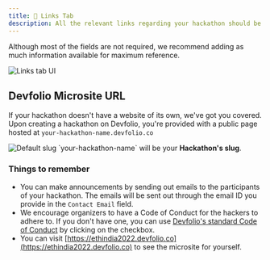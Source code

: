 ```yaml
---
title: 🔗 Links Tab
description: All the relevant links regarding your hackathon should be filled here.
---
```


Although most of the fields are not required, we recommend adding as much information available for maximum reference.

<img src="/assets/link.gif" alt="Links tab UI" />

## Devfolio Microsite URL

If your hackathon doesn't have a website of its own, we've got you covered. Upon creating a hackathon on Devfolio, you're provided with a public page hosted at `your-hackathon-name.devfolio.co`

<img src="/assets/image-8.6.png" alt="Default slug" />

<Callout title="Hackathon Slug" type="info">
  `your-hackathon-name` will be your <strong>Hackathon's slug</strong>.
</Callout>

### Things to remember

- You can make announcements by sending out emails to the participants of your hackathon. The emails will be sent out through the email ID you provide in the `Contact Email` field.
- We encourage organizers to have a Code of Conduct for the hackers to adhere to. If you don't have one, you can use [Devfolio's standard Code of Conduct](https://devfolio.co/code-of-conduct) by clicking on the checkbox.
- You can visit [https://ethindia2022.devfolio.co](https://ethindia2022.devfolio.co) to see the microsite for yourself.
